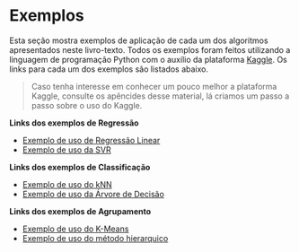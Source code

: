 # Exemplos

Esta seção mostra exemplos de aplicação de cada um dos algoritmos apresentados neste livro-texto. Todos os exemplos foram feitos utilizando a linguagem de programação Python com o auxílio da plataforma [Kaggle](https://www.kaggle.com/). Os links para cada um dos exemplos são listados abaixo.

> Caso tenha interesse em conhecer um pouco melhor a plataforma Kaggle, consulte os apêncides desse material, lá criamos um passo a passo sobre o uso do Kaggle.

**Links dos exemplos de Regressão**

- [Exemplo de uso de Regressão Linear](https://www.kaggle.com/lordadriano/mc2-worcap-2020-linear-regression)
- [Exemplo de uso da SVR ](https://www.kaggle.com/lordadriano/mc2-worcap-2020-svr)

**Links dos exemplos de Classificação**

- [Exemplo de uso do kNN](https://www.kaggle.com/phelpsmemo/intro-ml-python-knn-worcap2020)
- [Exemplo de uso da Árvore de Decisão](https://www.kaggle.com/phelpsmemo/intro-ml-python-decisiontree-worcap2020)

**Links dos exemplos de Agrupamento**

- [Exemplo de uso do K-Means](https://www.kaggle.com/oldlipe/intro-ml-r-kmeans-worcap2020)
- [Exemplo de uso do método hierarquico](https://www.kaggle.com/oldlipe/intro-ml-r-hiererquico-worcap2020)

